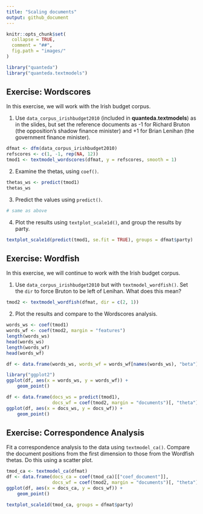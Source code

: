 ```yaml
---
title: "Scaling documents"
output: github_document
---
```


```r
knitr::opts_chunk$set(
  collapse = TRUE,
  comment = "##",
  fig.path = "images/"
)
```

```r
library("quanteda")
library("quanteda.textmodels")
```

## Exercise: Wordscores

In this exercise, we will work with the Irish budget corpus.

1. Use `data_corpus_irishbudget2010` (included in **quanteda.textmodels**) as in the slides, but set the reference documents as -1 for Richard Bruton (the opposition's shadow finance minister) and +1 for Brian Lenihan (the government finance minister).

```r
dfmat <- dfm(data_corpus_irishbudget2010)
refscores <- c(1, -1, rep(NA, 12))
tmod1 <- textmodel_wordscores(dfmat, y = refscores, smooth = 1)
```

2. Examine the thetas, using `coef()`.

```r
thetas_ws <- predict(tmod1)
thetas_ws
```

3. Predict the values using `predict()`.

```r
# same as above
```

4. Plot the results using `textplot_scale1d()`, and group the results by party.

```r
textplot_scale1d(predict(tmod1, se.fit = TRUE), groups = dfmat$party)
```


## Exercise: Wordfish

In this exercise, we will continue to work with the Irish budget corpus.

1. Use `data_corpus_irishbudget2010` but with `textmodel_wordfish()`.  Set the `dir` to force Bruton to be left of Lenihan.  What does this mean?

```r
tmod2 <- textmodel_wordfish(dfmat, dir = c(2, 1))
```

2. Plot the results and compare to the Wordscores analysis.

```r
words_ws <- coef(tmod1)
words_wf <- coef(tmod2, margin = "features")
length(words_ws)
head(words_ws)
length(words_wf)
head(words_wf)

df <- data.frame(words_ws, words_wf = words_wf[names(words_ws), "beta"])

library("ggplot2")
ggplot(df, aes(x = words_ws, y = words_wf)) +
    geom_point()
```

```r
df <- data.frame(docs_ws = predict(tmod1), 
                 docs_wf = coef(tmod2, margin = "documents")[, "theta"])
ggplot(df, aes(x = docs_ws, y = docs_wf)) +
    geom_point()
```

## Exercise: Correspondence Analysis

Fit a correspondence analysis to the data using `textmodel_ca()`.  Compare the document positions from the first dimension to those from the Wordfish thetas. Do this using a scatter plot.

```r
tmod_ca <- textmodel_ca(dfmat)
df <- data.frame(docs_ca = coef(tmod_ca)[["coef_document"]], 
                 docs_wf = coef(tmod2, margin = "documents")[, "theta"])
ggplot(df, aes(x = docs_ca, y = docs_wf)) +
    geom_point()
```
```r
textplot_scale1d(tmod_ca, groups = dfmat$party)
```

